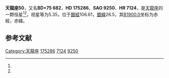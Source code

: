 {{Starbox begin
| name = 天龍座50
}}
{{Starbox observe
| epoch = [[J2000.0|J2000.0]]
| constell = [[天龍座|天龍座]]<ref name=SIMBAD>{{cite web
 | url=http://simbad.u-strasbg.fr/simbad/sim-id?Ident=HR+7124
 | title=Pulsating variable Star
 | publisher=Centre de Données astronomiques de Strasbourg
 | work=SIMBAD
 | accessdate=2012-07-13
 | archive-date=2019-07-30
 | archive-url=https://web.archive.org/web/20190730213053/http://simbad.u-strasbg.fr/simbad/sim-id?Ident=HR+7124
 }}</ref><ref name=DATA>{{cite web
 | url=http://vizier.u-strasbg.fr/viz-bin/VizieR-5?-out.add=.&-source=5050&-corr=PK=HR&-out.max=9999&HR=7124
 | title=VizieR Detailed Page
 | accessdate=2012-07-13
 | archive-date=2016-03-04
 | archive-url=https://web.archive.org/web/20160304231135/http://vizier.u-strasbg.fr/viz-bin/VizieR-5?-out.add=.&-source=5050&-corr=PK=HR&-out.max=9999&HR=7124
 }}</ref>
| 星官 = 
| ra = {{RA|18|46|22.2}}<ref name=SIMBAD /><ref name=DATA />
| dec = {{DEC|+75|26|2}}<ref name=SIMBAD /><ref name=DATA />
| appmag_v = 5.35<ref name=SIMBAD /><ref name=DATA />
}}
{{Starbox character
| class = A1Vn<ref name=SIMBAD /><ref name=DATA />
| b-v = 0.05<ref name=SIMBAD /><ref name=DATA />
| u-b = 0.04<ref name=SIMBAD /><ref name=DATA />
| r-i = <ref name=SIMBAD /><ref name=DATA />
| variable = 
}}
{{Starbox astrometry
| radial_v = 0.04
| prop_mo_ra = -8
| parallax = 0.008
| p_error = 
}}
{{Starbox catalog
| names =BD+75 682，[[SAO星表|SAO]] 9250，[[HD星表|HD]] 175286，[[HR星表|HR]] 7124}}
{{Starbox reference |Simbad=HR+7124}}
{{Starbox end}}

'''天龍座50'''，又名'''BD+75 682'''，'''HD 175286'''、'''SAO 9250'''、'''HR 7124'''，是[[天龍座|天龍座]]的一颗恒星<ref name=SIMBAD /><ref name=DATA />，视星等为5.35，位于[[銀道座標系|銀經]]106.61，[[銀道座標系|銀緯]]26.5，其[[B1900.0|B1900.0]]坐标为赤經{{RA|18|49|36.1}}，赤緯{{DEC|+75|26.5|58}}。

== 参考文献 ==
{{reflist}}

{{star-stub}}

{{天龍座恒星}}
[[Category:天龍座|Category:天龍座]]
[[Category:HD和HDE天體|175286]]
[[Category:HR天體|7124]]
[[Category:SAO天體|9250]]